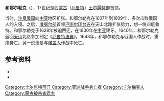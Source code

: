 '''和鄂尔勒克'''（{{bd|？||1643年|catIdx=H}}），17世纪是西[[蒙古|蒙古]]（[[厄鲁特|厄鲁特]]）[[土尔扈特|土尔扈特]]部首领。

当时，[[俄罗斯沙皇国|沙皇俄国]]向[[中亚|中亚]]地区扩张。和鄂尔勒克在1607年到1609年，多次击败俄国人的入侵。之后，[[准噶尔部|准噶尔部]]首领[[巴图尔珲台吉|巴图尔珲台吉]]在天山北路扩张势力，想一统四厄鲁特。和鄂尔勒克于1628年被迫西迁，在1630年在[[中亚|中亚]]建牙。1640年，和鄂尔勒克返回[[天山|天山]]北路参加制定《[[厄鲁特法典|厄鲁特法典]]》。1643年，和鄂尔勒克与俄国人作战时，重炮身亡。另一说法是与[[诺盖人|诺盖人]]作战中死亡。

==参考资料==
*{{cite book|title=《[[草原帝国|草原帝国]]》|author=勒内·格鲁塞}}
*{{cite book|title=《最后的可汗:蒙古帝国余晖》|author=班布尔汗}}

{{start box}}
{{s-before|[[珠勒札斡鄂尔勒克|珠勒札斡鄂尔勒克]]}}
{{s-title|[[土尔扈特|土尔扈特]]首领|1607年之前—1643年}}
{{s-after|[[书库尔岱青|书库尔岱青]]}}
{{s-before|—}}
{{s-title|[[卡爾梅克汗國|土尔扈特汗國]]可汗|1628年—1643年}}
{{s-after|[[书库尔岱青|书库尔岱青]]}}
{{end box}}

{{蒙古族人物小作品}}
{{Monarch-stub}}
[[Category:土尔扈特可汗|Category:土尔扈特可汗]]
[[Category:亚洲战争身亡者|Category:亚洲战争身亡者]]
[[Category:卡尔梅克人|Category:卡尔梅克人]]
[[Category:蒙古被杀害君主|Category:蒙古被杀害君主]]